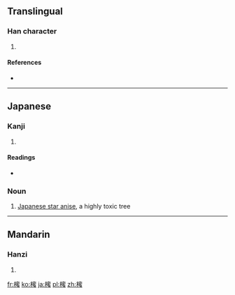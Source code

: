 ==Translingual==

===Han character===
{{Han char|rn=75|rad=木|as=14|sn=18|four=|canj=木十心戈 (DJPI)}}

# {{defn|Han|sort=木14}}

====References====
* {{Han ref|kx=0559.090|dkj=15754|dj=0948.240|hdz=21311.030|uh=6AC1|ud=27329}}

----

==Japanese==

===Kanji===
{{ja-kanji|grade=|rs=木14}}

# {{defn|lang=ja|sort=木14}}

====Readings====
* {{ja-readings|on=[[みつ]] (mitsu)|kun=[[じんこう]] (jinkou), [[しきみ]] (shikimi)}}

===Noun===
{{ja-noun|k|hira=しきみ|rom=shikimi|kata=シキミ}}
# {{ja-def|シキミ}} [[Japanese star anise]], a highly toxic tree

----

==Mandarin==

===Hanzi===
{{cmn-hanzi|pin=[[mì]] ([[mi4]])|wg=mi<sup>4</sup>}}

# {{defn|lang=cmn|sort=木14}}

[[fr:櫁]]
[[ko:櫁]]
[[ja:櫁]]
[[pl:櫁]]
[[zh:櫁]]